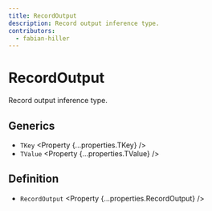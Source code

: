 ```yaml
---
title: RecordOutput
description: Record output inference type.
contributors:
  - fabian-hiller
---
```



# RecordOutput

Record output inference type.

## Generics

- `TKey` <Property {...properties.TKey} />
- `TValue` <Property {...properties.TValue} />

## Definition

- `RecordOutput` <Property {...properties.RecordOutput} />
